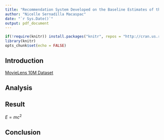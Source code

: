 ```yaml
---
title: "Recommendation System Developed on the Baseline Estimates of the MovieLens 10M Dataset"
author: "Nicelle Sernadilla Macaspac"
date: "`r Sys.Date()`"
output: pdf_document
---
```



```r
if(!require(knitr)) install.packages("knitr", repos = "http://cran.us.r-project.org")
library(knitr)
opts_chunk$set(echo = FALSE)
```


## Introduction


[MovieLens 10M Dataset](https://grouplens.org/datasets/movielens/10m/)


## Analysis


## Result

$E = mc^{2}$




## Conclusion

